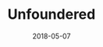 ---
slug: unfoundered
title: "Unfoundered"
description: A short reflection on user experience and design.
date: 2018-05-07
readingTime: 1
---
